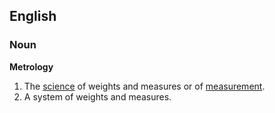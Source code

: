 ==English==
===Noun===

'''Metrology'''

#The [[science]] of weights and measures or of [[measurement]]. 
#A system of weights and measures.